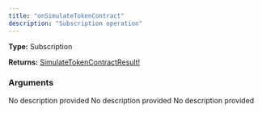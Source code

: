 ```yaml
---
title: "onSimulateTokenContract"
description: "Subscription operation"
---
```


**Type:** Subscription

**Returns:** [SimulateTokenContractResult!](/api-reference/types/simulatetokencontractresult)

### Arguments

<ResponseField name="contractAddress" type="String">
  No description provided
</ResponseField>

<ResponseField name="networkId" type="Int!" required>
  No description provided
</ResponseField>

<ResponseField name="simulationId" type="String">
  No description provided
</ResponseField>

